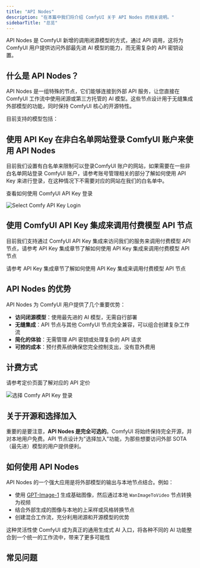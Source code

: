 ```yaml
---
title: "API Nodes"
description: "在本篇中我们将介绍 ComfyUI 关于 API Nodes 的相关说明。"
sidebarTitle: "总览"
---
```



API Nodes 是 ComfyUI 新增的调用闭源模型的方式，通过 API 调用，这将为 ComfyUI 用户提供访问外部最先进 AI 模型的能力，而无需复杂的 API 密钥设置。

## 什么是 API Nodes？

API Nodes 是一组特殊的节点，它们能够连接到外部 API 服务，让您直接在 ComfyUI 工作流中使用闭源或第三方托管的 AI 模型。这些节点设计用于无缝集成外部模型的功能，同时保持 ComfyUI 核心的开源特性。

目前支持的模型包括：
<SupportedModels/>

<Requirements/>

## 使用 API Key 在非白名单网站登录 ComfyUI 账户来使用 API Nodes

目前我们设置有白名单来限制可以登录ComfyUI 账户的网站，如果需要在一些非白名单网站登录 ComfyUI 账户，请参考账号管理相关的部分了解如何使用 API Key 来进行登录，在这种情况下不需要对应的网站在我们的白名单中。

<Card title="账户管理" icon="book" href="/zh-CN/interface/user#使用-api-key-进行登录">
查看如何使用 ComfyUI API Key 登录
</Card>

![Select Comfy API Key Login](/images/interface/setting/user/user-login-api-1.jpg)


## 使用 ComfyUI API Key 集成来调用付费模型 API 节点

目前我们支持通过 ComfyUI API Key 集成来访问我们的服务来调用付费模型 API 节点，请参考 API Key 集成章节了解如何使用 API Key 集成来调用付费模型 API 节点

<Card title="API Key 集成" icon="link" href="/zh-CN/essentials/comfyui-server/api-key-integration">
请参考 API Key 集成章节了解如何使用 API Key 集成来调用付费模型 API 节点
</Card>

## API Nodes 的优势

API Nodes 为 ComfyUI 用户提供了几个重要优势：

- **访问闭源模型**：使用最先进的 AI 模型，无需自行部署
- **无缝集成**：API 节点与其他 ComfyUI 节点完全兼容，可以组合创建复杂工作流
- **简化的体验**：无需管理 API 密钥或处理复杂的 API 请求
- **可控的成本**：预付费系统确保您完全控制支出，没有意外费用

## 计费方式

<Card title="API 节点计费" icon="coin" href="/zh-CN/tutorials/api-nodes/pricing">
请参考定价页面了解对应的 API 定价
</Card>


![选择 Comfy API Key 登录](/images/zh/interface/setting/user/user-login-api-1.jpg)

## 关于开源和选择加入

重要的是要注意，**API Nodes 是完全可选的**。ComfyUI 将始终保持完全开源，并对本地用户免费。API 节点设计为"选择加入"功能，为那些想要访问外部 SOTA（最先进）模型的用户提供便利。

## 如何使用 API Nodes

API Nodes 的一个强大应用是将外部模型的输出与本地节点结合。例如：

- 使用 [GPT-Image-1](/zh-CN/tutorials/api-nodes/openai/gpt-image-1) 生成基础图像，然后通过本地 `WanImageToVideo` 节点转换为视频
- 结合外部生成的图像与本地的上采样或风格转换节点
- 创建混合工作流，充分利用闭源和开源模型的优势

这种灵活性使 ComfyUI 成为真正的通用生成式 AI 入口，将各种不同的 AI 功能整合到一个统一的工作流中，带来了更多可能性


## 常见问题

<Faq/>